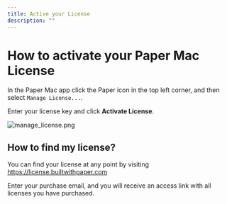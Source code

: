 ```yaml
---
title: Active your License
description: ""
---
```


# How to activate your Paper Mac License

In the Paper Mac app click the Paper icon in the top left corner, and then select `Manage License...`.

Enter your license key and click **Activate License**.

![manage_license.png](/assets/manage_license.png)


## How to find my license?

You can find your license at any point by visiting https://license.builtwithpaper.com

Enter your purchase email, and you will receive an access link with all licenses you have purchased.
